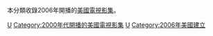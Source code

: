 本分類收錄2006年開播的[[美國|美國]][[電視影集|電視影集]]。

{{year by category
|m=2
|c=0
|d=0
|y=6
|cat=開播的美國電視影集
|sortkey=美國電視
|parent=各年開播的美國電視影集
|subcat=2006年美國電視
}}

[[Category:2006年開播的電視劇|U]]
[[Category:2000年代開播的美國電視影集|Category:2000年代開播的美國電視影集]]
[[Category:2006年電視劇集|U]]
[[Category:2006年美國建立|Category:2006年美國建立]]